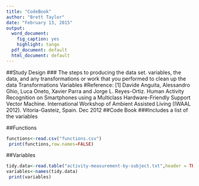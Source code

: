 ```yaml
---
title: "CodeBook"
author: "Brett Taylor"
date: "February 13, 2015"
output:
  word_document:
    fig_caption: yes
    highlight: tango
  pdf_document: default
  html_document: default
---
```

##Study Design 
### The steps to producing the data set. 
 variables, the data, and any transformations or work that you performed to clean up the data 
Transformations
Variables
#Reference:
[1] Davide Anguita, Alessandro Ghio, Luca Oneto, Xavier Parra and Jorge L. Reyes-Ortiz. Human Activity Recognition on Smartphones using a Multiclass Hardware-Friendly Support Vector Machine. International Workshop of Ambient Assisted Living (IWAAL 2012). Vitoria-Gasteiz, Spain. Dec 2012
##Code Book
###Includes a list of the variables 



##Functions

```r
functions<-read.csv("functions.csv")
 print(functions,row.names=FALSE)

```

##Variables
```r
tidy.data<-read.table("activity-measurement-by-subject.txt",header = TRUE)
variables<-names(tidy.data)
 print(variables)

```




